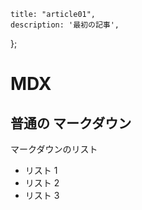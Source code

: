     title: "article01",
    description: '最初の記事',
};


# MDX

## 普通の マークダウン

マークダウンのリスト

- リスト 1
- リスト 2
- リスト 3
